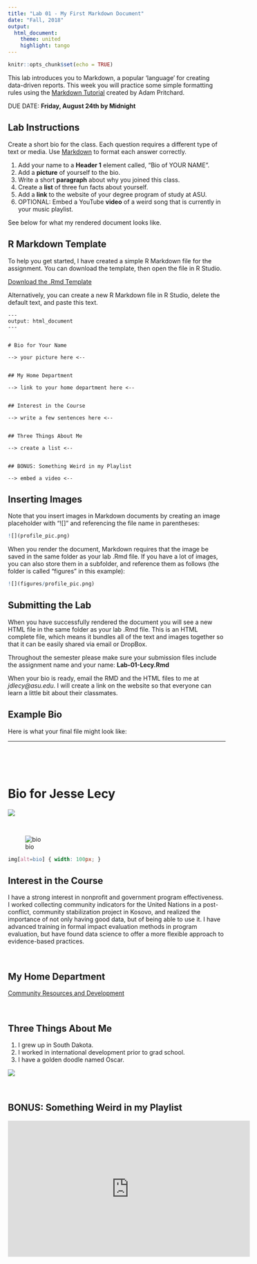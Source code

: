 ```yaml
---
title: "Lab 01 - My First Markdown Document"
date: "Fall, 2018"
output:
  html_document:
    theme: united
    highlight: tango
---
```



```r
knitr::opts_chunk$set(echo = TRUE)
```

This lab introduces you to Markdown, a popular 'language' for creating data-driven reports. This week you will practice some simple formatting rules using the [Markdown Tutorial](https://github.com/adam-p/markdown-here/wiki/Markdown-Cheatsheet) created by Adam Pritchard.

DUE DATE: **Friday, August 24th by Midnight**


## Lab Instructions

Create a short bio for the class. Each question requires a different type of text or media. Use [Markdown](https://github.com/adam-p/markdown-here/wiki/Markdown-Cheatsheet) to format each answer correctly.

1. Add your name to a **Header 1** element called, "Bio of YOUR NAME".
2. Add a **picture** of yourself to the bio.
3. Write a short **paragraph** about why you joined this class.
4. Create a **list** of three fun facts about yourself. 
5. Add a **link** to the website of your degree program of study at ASU.
6. OPTIONAL: Embed a YouTube **video** of a weird song that is currently in your music playlist. 

See below for what my rendered document looks like.



## R Markdown Template

To help you get started, I have created a simple R Markdown file for the assignment. You can download the template, then open the file in R Studio.

[ Download the .Rmd Template ](https://cdn.rawgit.com/DS4PS/Data-Science-Class/master/LABS/lab-01-template.Rmd)

Alternatively, you can create a new R Markdown file in R Studio, delete the default text, and paste this text.

```
---
output: html_document
---


# Bio for Your Name

--> your picture here <--


## My Home Department

--> link to your home department here <--


## Interest in the Course

--> write a few sentences here <--


## Three Things About Me

--> create a list <--


## BONUS: Something Weird in my Playlist

--> embed a video <--

```


## Inserting Images

Note that you insert images in Markdown documents by creating an image placeholder with "![]" and referencing the file name in parentheses:

```r
![](profile_pic.png)
```

When you render the document, Markdown requires that the image be saved in the same folder as your lab .Rmd file. If you have a lot of images, you can also store them in a subfolder, and reference them as follows (the folder is called "figures" in this example):

```r
![](figures/profile_pic.png)
```



## Submitting the Lab

When you have successfully rendered the document you will see a new HTML file in the same folder as your lab .Rmd file. This is an HTML complete file, which means it bundles all of the text and images together so that it can be easily shared via email or DropBox.

Throughout the semester please make sure your submission files include the assignment name and your name: **Lab-01-Lecy.Rmd**

When your bio is ready, email the RMD and the HTML files to me at *jdlecy@asu.edu*. I will create a link on the website so that everyone can learn a little bit about their classmates. 



## Example Bio

Here is what your final file might look like:


---------

<br><br><br>


# Bio for Jesse Lecy

![](figures/lecy.jpg)


<br>

![bio](figures/lecy.jpg)
```css
img[alt=bio] { width: 100px; }
```


## Interest in the Course

I have a strong interest in nonprofit and government program effectiveness. I worked collecting community indicators for the United Nations in a post-conflict, community stabilization project in Kosovo, and realized the importance of not only having good data, but of being able to use it. I have advanced training in formal impact evaluation methods in program evaluation, but have found data science to offer a more flexible approach to evidence-based practices. 

<br>

## My Home Department

[Community Resources and Development](https://scrd.asu.edu/)


<br>

## Three Things About Me

1. I grew up in South Dakota.
2. I worked in international development prior to grad school.
3. I have a golden doodle named Oscar. 


![](figures/oscar4.JPG)


<br>

## BONUS: Something Weird in my Playlist

<iframe width="560" height="315" src="https://www.youtube.com/embed/6cIxF4Ex7a4?rel=0" frameborder="0" allow="autoplay; encrypted-media" allowfullscreen></iframe>

<br>
<br>






